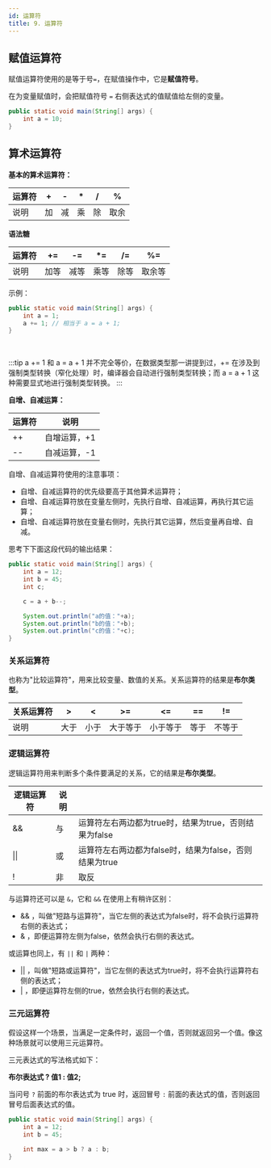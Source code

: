 ```yaml
---
id: 运算符
title: 9. 运算符
---
```


## 赋值运算符

赋值运算符使用的是等于号`=`，在赋值操作中，它是**赋值符号**。

在为变量赋值时，会把赋值符号 `=` 右侧表达式的值赋值给左侧的变量。

```java
public static void main(String[] args) {
	int a = 10;
}
```

## 算术运算符

**基本的算术运算符：**

|运算符|+|-|*|/|%|
|---|---|---|---|---|---|
|说明|加|减|乘|除|取余|


**语法糖**

|运算符|+=|-=|*=|/=|%=|
|---|---|---|---|---|---|
|说明|加等|减等|乘等|除等|取余等|

示例：

```java
public static void main(String[] args) {
    int a = 1;
    a += 1; // 相当于 a = a + 1;
}
```

<br/>

:::tip
a += 1 和 a = a + 1 并不完全等价，在数据类型那一讲提到过，+= 在涉及到强制类型转换（窄化处理）时，编译器会自动进行强制类型转换；而 a = a + 1 这种需要显式地进行强制类型转换。
:::


**自增、自减运算：**

|运算符|说明|
|---|---|
|++|自增运算，+1|
|--|自减运算，-1|


自增、自减运算符使用的注意事项：

- 自增、自减运算符的优先级要高于其他算术运算符；
- 自增、自减运算符放在变量左侧时，先执行自增、自减运算，再执行其它运算；
- 自增、自减运算符放在变量右侧时，先执行其它运算，然后变量再自增、自减。

思考下下面这段代码的输出结果：

```java
public static void main(String[] args) {
    int a = 12;
    int b = 45;
    int c;

    c = a + b--;

    System.out.println("a的值："+a);
    System.out.println("b的值："+b);
    System.out.println("c的值："+c);
}
```

### 关系运算符

也称为"比较运算符"，用来比较变量、数值的关系。关系运算符的结果是**布尔类型**。



|关系运算符|>|<|>=|<=|==|!=|
|---|---|---|---|---|---|---|
|说明|大于|小于|大于等于|小于等于|等于|不等于|



### 逻辑运算符

逻辑运算符用来判断多个条件要满足的关系，它的结果是**布尔类型**。

|逻辑运算符|说明||
|---|---|---|
|&&|与|运算符左右两边都为true时，结果为true，否则结果为false|
|\|\||或|运算符左右两边都为false时，结果为false，否则结果为true|
|!|非|取反|


与运算符还可以是 `&`，它和 `&&` 在使用上有稍许区别：

- && ，叫做"短路与运算符"，当它左侧的表达式为false时，将不会执行运算符右侧的表达式；
- & ，即便运算符左侧为false，依然会执行右侧的表达式。

或运算也同上，有 `||` 和 `|` 两种：

- || ，叫做"短路或运算符"，当它左侧的表达式为true时，将不会执行运算符右侧的表达式；
- | ，即便运算符左侧的true，依然会执行右侧的表达式。


### 三元运算符

假设这样一个场景，当满足一定条件时，返回一个值，否则就返回另一个值。像这种场景就可以使用三元运算符。

三元表达式的写法格式如下：

**布尔表达式 ? 值1 : 值2;**

当问号 `?` 前面的布尔表达式为 true 时，返回冒号 `:` 前面的表达式的值，否则返回冒号后面表达式的值。

```java
public static void main(String[] args) {
    int a = 12;
    int b = 45;

    int max = a > b ? a : b;
}
```
